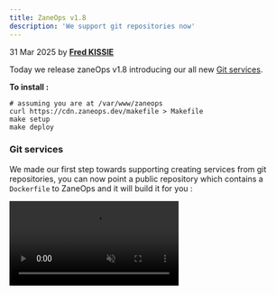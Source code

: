 ```yaml
---
title: ZaneOps v1.8
description: 'We support git repositories now'
---
```




<span className='text-gray-600 dark:text-gray-400'>31 Mar 2025</span> by [**Fred KISSIE**](https://github.com/Fredkiss3)


Today we release zaneOps v1.8 introducing our all new [Git services](/knowledge-base/git-services). 

**To install :**

```shell
# assuming you are at /var/www/zaneops
curl https://cdn.zaneops.dev/makefile > Makefile
make setup
make deploy
```

### Git services

We made our first step towards supporting creating services from git repositories, you can now point a public repository 
which contains a `Dockerfile` to ZaneOps and it will build it for you :

<video muted src="/videos/git-services.mp4" alt="Git services" controls />  


### Bulk actions 

You can now select multiple services in one environment and apply bulk actions to them.
<video muted src="/videos/bulk-actions.mp4" alt="Bulk actions" controls />  

### other changes

Logs are now separated from deployments and runtime logs. with runtime logs being all the logs your services produce and deployment logs 
for build and logs produced by ZaneOps.

<img className="block dark:hidden" src="/images/deployment-logs-light.png" alt="deployment logs" />
<img className="!hidden dark:!block" src="/images/deployment-logs-dark.png" alt="deployment logs" />

<img className="block dark:hidden" src="/images/runtime-logs-light.png" alt="runtime logs" />
<img className="!hidden dark:!block" src="/images/runtime-logs-dark.png" alt="runtime logs" />
